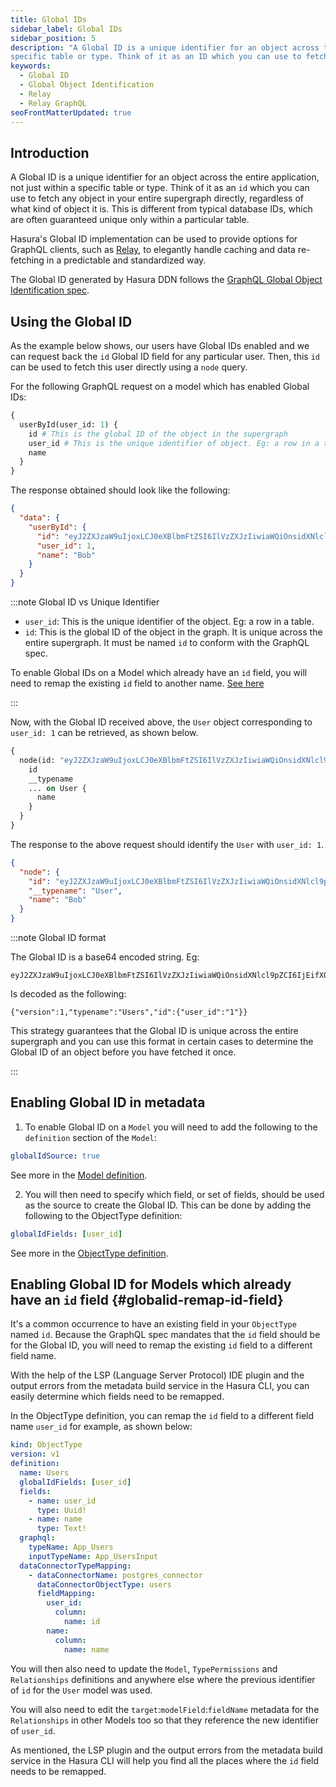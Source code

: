 ```yaml
---
title: Global IDs
sidebar_label: Global IDs
sidebar_position: 5
description: "A Global ID is a unique identifier for an object across the entire application, not just within a
specific table or type. Think of it as an ID which you can use to fetch any object directly, regardless of what kind of object it is. This is different from typical database IDs, which are often guaranteed unique only within a particular table. Hasura's Global ID implementation can be used to provide options for GraphQL clients to elegantly handle caching and data re-fetching in a predictable and standardized way. The Global ID generated by Hasura DDN follows the Relay Global ID spec."
keywords:
  - Global ID
  - Global Object Identification
  - Relay
  - Relay GraphQL
seoFrontMatterUpdated: true
---
```


## Introduction

A Global ID is a unique identifier for an object across the entire application, not just within a specific table or
type. Think of it as an `id` which you can use to fetch any object in your entire supergraph directly, regardless of
what kind of object it is. This is different from typical database IDs, which are often guaranteed unique only within a
particular table.

Hasura's Global ID implementation can be used to provide options for GraphQL clients, such as
[Relay](https://relay.dev/), to elegantly handle caching and data re-fetching in a predictable and standardized way.

The Global ID generated by Hasura DDN follows the
[GraphQL Global Object Identification spec](https://graphql.org/learn/global-object-identification/).

## Using the Global ID

As the example below shows, our users have Global IDs enabled and we can request back the `id` Global ID field for
any particular user. Then, this `id` can be used to fetch this user directly using a `node` query.

For the following GraphQL request on a model which has enabled Global IDs:

```graphql
{
  userById(user_id: 1) {
    id # This is the global ID of the object in the supergraph
    user_id # This is the unique identifier of object. Eg: a row in a table.
    name
  }
}
```

The response obtained should look like the following:

```json
{
  "data": {
    "userById": {
      "id": "eyJ2ZXJzaW9uIjoxLCJ0eXBlbmFtZSI6IlVzZXJzIiwiaWQiOnsidXNlcl9pZCI6IjEifX0=",
      "user_id": 1,
      "name": "Bob"
    }
  }
}
```

:::note Global ID vs Unique Identifier

- `user_id`: This is the unique identifier of the object. Eg: a row in a table.
- `id`: This is the global ID of the object in the graph. It is unique across the entire supergraph. It must be
named `id` to conform with the GraphQL spec.

To enable Global IDs on a Model which already have an `id` field, you will need to remap the existing `id` field to
another name. [See here](#globalid-remap-id-field)

:::

Now, with the Global ID received above, the `User` object corresponding to `user_id: 1` can be retrieved, as shown
below.

```graphql
{
  node(id: "eyJ2ZXJzaW9uIjoxLCJ0eXBlbmFtZSI6IlVzZXJzIiwiaWQiOnsidXNlcl9pZCI6IjEifX0=") {
    id
    __typename
    ... on User {
      name
    }
  }
}
```

The response to the above request should identify the `User` with `user_id: 1`.

```json
{
  "node": {
    "id": "eyJ2ZXJzaW9uIjoxLCJ0eXBlbmFtZSI6IlVzZXJzIiwiaWQiOnsidXNlcl9pZCI6IjEifX0=",
    "__typename": "User",
    "name": "Bob"
  }
}
```

:::note Global ID format

The Global ID is a base64 encoded string. Eg:

```text
eyJ2ZXJzaW9uIjoxLCJ0eXBlbmFtZSI6IlVzZXJzIiwiaWQiOnsidXNlcl9pZCI6IjEifX0=
```

Is decoded as the following:

```string
{"version":1,"typename":"Users","id":{"user_id":"1"}}
```

This strategy guarantees that the Global ID is unique across the entire supergraph and you can use this format
in certain cases to determine the Global ID of an object before you have fetched it once.

:::

## Enabling Global ID in metadata

1. To enable Global ID on a `Model` you will need to add the following to the `definition` section of the `Model`:

```yaml
globalIdSource: true
```

See more in the [Model definition](/supergraph-modeling/models.mdx#model-modelv1).

2. You will then need to specify which field, or set of fields, should be used as the source to create the Global ID.
This can be done by adding the following to the ObjectType definition:

```yaml
globalIdFields: [user_id]
```

See more in the [ObjectType definition](/supergraph-modeling/types.mdx#objecttype-objecttypev1).

## Enabling Global ID for Models which already have an `id` field {#globalid-remap-id-field}

It's a common occurrence to have an existing field in your `ObjectType` named `id`. Because the GraphQL spec mandates
that the `id` field should be for the Global ID, you will need to remap the existing `id` field to a different field
name.

With the help of the LSP (Language Server Protocol) IDE plugin and the output errors from the metadata build service
in the Hasura CLI, you can easily determine which fields need to be remapped.

In the ObjectType definition, you can remap the `id` field to a different field name `user_id` for example, as shown
below:

```yaml {5,7-8,18-20}
kind: ObjectType
version: v1
definition:
  name: Users
  globalIdFields: [user_id]
  fields:
    - name: user_id
      type: Uuid!
    - name: name
      type: Text!
  graphql:
    typeName: App_Users
    inputTypeName: App_UsersInput
  dataConnectorTypeMapping:
    - dataConnectorName: postgres_connector
      dataConnectorObjectType: users
      fieldMapping:
        user_id:
          column:
            name: id
        name:
          column:
            name: name
```


You will then also need to update the `Model`, `TypePermissions` and `Relationships` definitions and anywhere else
where the previous identifier of `id` for the `User` model was used.

You will also need to edit the `target`:`modelField`:`fieldName` metadata for the `Relationships` in other Models
too so that they reference the new identifier of `user_id`.

As mentioned, the LSP plugin and the output errors from the metadata build service in the Hasura CLI will help you find
all the places where the `id` field needs to be remapped.